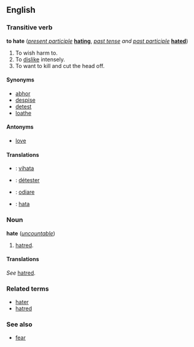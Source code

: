 ==English==
===Transitive verb===
'''to hate''' (''[[present participle]]'' '''[[hating]]''', ''[[past tense]] and [[past participle]]'' '''[[hated]]''')

# To wish harm to.
# To [[dislike]] intensely.
# To want to kill and cut the head off.

====Synonyms====
*[[abhor]]
*[[despise]]
*[[detest]]
*[[loathe]]

====Antonyms====
*[[love]]

====Translations====
*{{fi}}: [[vihata]]
*{{fr}}: [[détester]]
*{{it}}: [[odiare]]
*{{sv}}: [[hata]]

===Noun===
'''hate''' (''[[uncountable]]'')

#[[hatred]].

====Translations====
<!--do not add translations here - add them at "hatred" instead-->
''See'' [[hatred]].

===Related terms===
*[[hater]]
*[[hatred]]

===See also===
*[[fear]]
